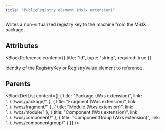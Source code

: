 ```yaml
---
title: "PublicRegistry element (Msix extension)"
---
```



Writes a non-virtualized registry key to the machine from the MSIX package.


## Attributes

<BlockWrapper>

  <BlockReference
    content={{
      title: "Id",
      type: "string",
      required: true
    }}
  >
  Identity of the RegistryKey or RegistryValue element to reference.
  </BlockReference>

</BlockWrapper>


## Parents

<BlockDefList content={[
    {
      title: "Package (Wxs extension)",
      link: "../../wxs/package/"
    },
    {
      title: "Fragment (Wxs extension)",
      link: "../../wxs/fragment/"
    },
    {
      title: "Module (Wxs extension)",
      link: "../../wxs/module/"
    },
    {
      title: "Component (Wxs extension)",
      link: "../../wxs/component/"
    },
    {
      title: "ComponentGroup (Wxs extension)",
      link: "../../wxs/componentgroup/"
    }
  ]}
/>